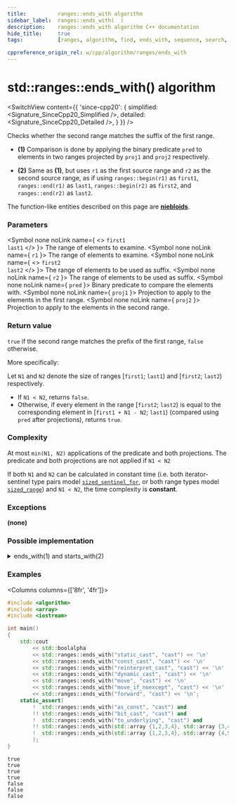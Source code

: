 ```yaml
---
title:			ranges::ends_with algorithm
sidebar_label:	ranges::ends_with(  )
description:	ranges::ends_with algorithm C++ documentation
hide_title:		true
tags:			[ranges, algorithm, find, ends_with, sequence, search, look]

cppreference_origin_rel: w/cpp/algorithm/ranges/ends_with
---
```



<!----------------- Codes ---------------------->


# std::ranges::ends_with() algorithm

<SwitchView content={{
	'since-cpp20': {
		simplified:	<Signature_SinceCpp20_Simplified />,
		detailed:	<Signature_SinceCpp20_Detailed />,
	}
}} />

Checks whether the second range matches the suffix of the first range.

- **(1)** Comparison is done by applying the binary predicate `pred` to elements in two ranges projected by `proj1` and `proj2` respectively.

- **(2)** Same as **(1)**, but uses `r1` as the first source range and `r2` as the second source range,
  as if using `ranges::begin(r1)` as `first1`, `ranges::end(r1)` as `last1`, `ranges::begin(r2)` as `first2`, and `ranges::end(r2)` as `last2`.

The function-like entities described on this page are [**niebloids**](#).

### Parameters

<SymbolTable>

  <Symbol none noLink name={ <> <code>first1</code> <br/> <code>last1</code> </> }>
    The range of elements to examine.
  </Symbol>
  <Symbol none noLink name={ <code>r1</code> }>
    The range of elements to examine.
  </Symbol>
  <Symbol none noLink name={ <> <code>first2</code> <br/> <code>last2</code> </> }>
    The range of elements to be used as suffix.
  </Symbol>
  <Symbol none noLink name={ <code>r2</code> }>
    The range of elements to be used as suffix.
  </Symbol>
  <Symbol none noLink name={ <code>pred</code> }>
    Binary predicate to compare the elements with.
  </Symbol>
  <Symbol none noLink name={ <code>proj1</code> }>
    Projection to apply to the elements in the first range.
  </Symbol>
  <Symbol none noLink name={ <code>proj2</code> }>
    Projection to apply to the elements in the second range.
  </Symbol>

</SymbolTable>

### Return value

`true` if the second range matches the prefix of the first range, `false` otherwise.

More specifically:

Let `N1` and `N2` denote the size of ranges [`first1`; `last1`) and [`first2`; `last2`) respectively.

- If `N1 < N2`, returns `false`.
- Otherwise, if every element in the range [`first2`; `last2`) is equal to the corresponding element in [`first1 + N1 - N2`; `last1`) (compared using `pred` after projections), returns `true`.

### Complexity

At most `min(N1, N2)` applications of the predicate and both projections. <span class="inline-caution">The predicate and both projections are not applied if <code>N1 < N2</code></span>

If both `N1` and `N2` can be calculated in constant time (i.e. both iterator-sentinel type pairs model [`sized_sentinel_for`](#), or both range types model [`sized_range`](#)) and `N1 < N2`, the time complexity is **constant**.

### Exceptions

**(none)**

### Possible implementation

<details>
<summary>ends_with(1) and starts_with(2)</summary>

```cpp
struct ends_with_fn
{
    template<std::input_iterator I1, std::sentinel_for<I1> S1,
             std::input_iterator I2, std::sentinel_for<I2> S2,
             class Pred = ranges::equal_to,
             class Proj1 = std::identity, class Proj2 = std::identity>
    requires (std::forward_iterator<I1> || std::sized_sentinel_for<S1, I1>) &&
             (std::forward_iterator<I2> || std::sized_sentinel_for<S2, I2>) &&
             std::indirectly_comparable<I1, I2, Pred, Proj1, Proj2>
    constexpr bool operator()(I1 first1, S1 last1, I2 first2, S2 last2, Pred pred = {},
                              Proj1 proj1 = {}, Proj2 proj2 = {}) const
    {
        const auto n1 = ranges::distance(first1, last1);
        const auto n2 = ranges::distance(first2, last2);
        if (n1 < n2)
            return false;
        ranges::advance(first1, n1 - n2);
        return ranges::equal(std::move(first1), std::move(last1),
                             std::move(first2), std::move(last2),
                             std::move(pred), std::move(proj1), std::move(proj2));
    }

    template<ranges::input_range R1, ranges::input_range R2,
             class Pred = ranges::equal_to,
             class Proj1 = std::identity, class Proj2 = std::identity>
    requires (ranges::forward_range<R1> || ranges::sized_range<R1>) &&
             (ranges::forward_range<R2> || ranges::sized_range<R2>) &&
             std::indirectly_comparable<ranges::iterator_t<R1>,
                                        ranges::iterator_t<R2>,
                                        Pred, Proj1, Proj2>
    constexpr bool operator()(R1&& r1, R2&& r2, Pred pred = {},
                              Proj1 proj1 = {}, Proj2 proj2 = {}) const
    {
        return (*this)(ranges::begin(r1), ranges::end(r1),
                       ranges::begin(r2), ranges::end(r2),
                       std::move(pred), std::move(proj1), std::move(proj2));
    }
};

inline constexpr ends_with_fn ends_with {};
```

</details>

### Examples

<Columns columns={['8fr', '4fr']}>
<div>

```cpp title='Main.cpp' showLineNumbers
#include <algorithm>
#include <array>
#include <iostream>

int main()
{
    std::cout
        << std::boolalpha
        << std::ranges::ends_with("static_cast", "cast") << '\n'
        << std::ranges::ends_with("const_cast", "cast") << '\n'
        << std::ranges::ends_with("reinterpret_cast", "cast") << '\n'
        << std::ranges::ends_with("dynamic_cast", "cast") << '\n'
        << std::ranges::ends_with("move", "cast") << '\n'
        << std::ranges::ends_with("move_if_noexcept", "cast") << '\n'
        << std::ranges::ends_with("forward", "cast") << '\n';
    static_assert(
        !  std::ranges::ends_with("as_const", "cast") and
        !! std::ranges::ends_with("bit_cast", "cast") and
        !  std::ranges::ends_with("to_underlying", "cast") and
        !! std::ranges::ends_with(std::array {1,2,3,4}, std::array {3,4}) and
        !  std::ranges::ends_with(std::array {1,2,3,4}, std::array {4,5})
        );
}
```

</div>
<div>

```plaintext title="Output"
true
true
true
true
false
false
false
```

</div>
</Columns>
